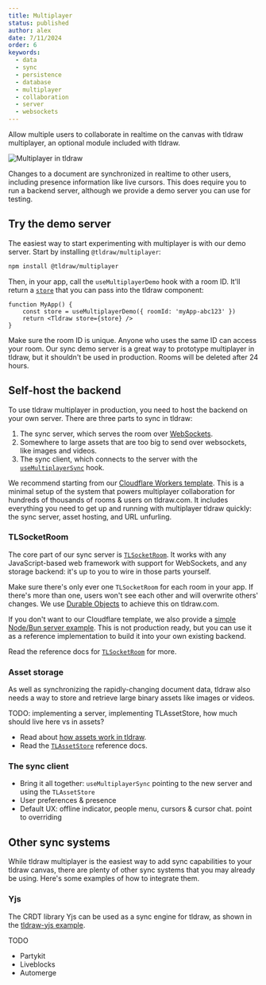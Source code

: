 ```yaml
---
title: Multiplayer
status: published
author: alex
date: 7/11/2024
order: 6
keywords:
  - data
  - sync
  - persistence
  - database
  - multiplayer
  - collaboration
  - server
  - websockets
---
```


Allow multiple users to collaborate in realtime on the canvas with tldraw multiplayer, an optional module included with tldraw.

<div className="article__image" style={{ border: 'none' }}>
	<img
		alt="Multiplayer in tldraw"
		src="/images/multiplayer.gif"
		style={{
			// learn this one weird trick for transparent animated gifs. doctors hate her!!!
			mask: 'url(/images/multiplayer_mask.png) luminance center 100% / 100% no-repeat',
			WebkitMask: 'url(/images/multiplayer_mask.png) luminance center 100% / 100% no-repeat',
		}}
	/>
</div>

Changes to a document are synchronized in realtime to other users, including presence information like live cursors. This does require you to run a backend server, although we provide a demo server you can use for testing.

## Try the demo server

The easiest way to start experimenting with multiplayer is with our demo server. Start by installing
`@tldraw/multiplayer`:

```bash
npm install @tldraw/multiplayer
```

Then, in your app, call the `useMultiplayerDemo` hook with a room ID. It'll return a
[`store`](/docs/persistence#The-store-prop) that you can pass into the tldraw component:

```tsx
function MyApp() {
	const store = useMultiplayerDemo({ roomId: 'myApp-abc123' })
	return <Tldraw store={store} />
}
```

Make sure the room ID is unique. Anyone who uses the same ID can access your room. Our sync demo
server is a great way to prototype multiplayer in tldraw, but it shouldn't be used in production.
Rooms will be deleted after 24 hours.

## Self-host the backend

To use tldraw multiplayer in production, you need to host the backend on your own server. There are three parts to sync in
tldraw:

1. The sync server, which serves the room over [WebSockets](https://developer.mozilla.org/en-US/docs/Web/API/WebSockets_API).
2. Somewhere to large assets that are too big to send over websockets, like images and videos.
3. The sync client, which connects to the server with the [`useMultiplayerSync`](?) hook.

We recommend starting from our [Cloudflare Workers
template](https://github.com/tldraw/cloudflare-workers-template). This is a minimal setup of the
system that powers multiplayer collaboration for hundreds of thousands of rooms & users on
tldraw.com. It includes everything you need to get up and running with multiplayer tldraw quickly:
the sync server, asset hosting, and URL unfurling.

### TLSocketRoom

The core part of our sync server is [`TLSocketRoom`](?). It works with any JavaScript-based web
framework with support for WebSockets, and any storage backend: it's up to you to wire in those
parts yourself.

Make sure there's only ever one `TLSocketRoom` for each room in your app. If there's
more than one, users won't see each other and will overwrite others' changes. We use [Durable
Objects](https://developers.cloudflare.com/durable-objects/) to achieve this on tldraw.com.

If you don't want to our Cloudflare template, we also provide a [simple Node/Bun server example](https://github.com/tldraw/tldraw/tree/main/apps/simple-server-example). This is not production ready, but you can use it as a reference implementation to build it into your own existing backend.

Read the reference docs for [`TLSocketRoom`](?) for more.

### Asset storage

As well as synchronizing the rapidly-changing document data, tldraw also needs a way to store and
retrieve large binary assets like images or videos.

TODO: implementing a server, implementing TLAssetStore, how much should live here vs in assets?

- Read about [how assets work in tldraw](/docs/assets).
- Read the [`TLAssetStore`](?) reference docs.

### The sync client

- Bring it all together: `useMultiplayerSync` pointing to the new server and using the `TLAssetStore`
- User preferences & presence
- Default UX: offline indicator, people menu, cursors & cursor chat. point to overriding

## Other sync systems

While tldraw multiplayer is the easiest way to add sync capabilities to your tldraw canvas, there are plenty of other sync systems that you may already be using. Here's some examples of how to integrate them.

### Yjs

The CRDT library Yjs can be used as a sync engine for tldraw, as shown in the [tldraw-yjs example](https://github.com/tldraw/tldraw-yjs-example).

TODO
- Partykit
- Liveblocks
- Automerge
